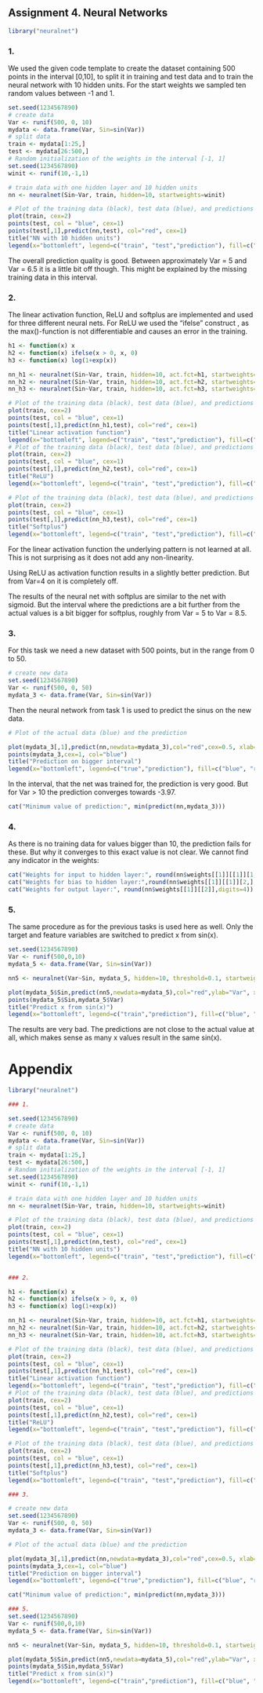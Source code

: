 ## Assignment 4. Neural Networks

```r
library("neuralnet")
```

### 1.
We used the given code template to create the dataset containing 500 points in the interval [0,10], to split it in training and test data and to train the neural network with 10 hidden units. For the start weights we sampled ten random values between -1 and 1.
```r
set.seed(1234567890)
# create data
Var <- runif(500, 0, 10)
mydata <- data.frame(Var, Sin=sin(Var))
# split data
train <- mydata[1:25,] 
test <- mydata[26:500,] 
# Random initialization of the weights in the interval [-1, 1]
set.seed(1234567890)
winit <- runif(10,-1,1)

# train data with one hidden layer and 10 hidden units
nn <- neuralnet(Sin~Var, train, hidden=10, startweights=winit)

# Plot of the training data (black), test data (blue), and predictions (red)
plot(train, cex=2)
points(test, col = "blue", cex=1)
points(test[,1],predict(nn,test), col="red", cex=1)
title("NN with 10 hidden units")
legend(x="bottomleft", legend=c("train", "test","prediction"), fill=c("black","blue", "red"))
```

The overall prediction quality is good. Between approximately Var = 5 and Var = 6.5 it is a little bit off though. This might be explained by the missing training data in this interval.  

### 2. 

The linear activation function, ReLU and softplus are implemented and used for three different neural nets. For ReLU we used the "ifelse" construct , as the max()-function is not differentiable and causes an error in the training.  

```r
h1 <- function(x) x
h2 <- function(x) ifelse(x > 0, x, 0) 
h3 <- function(x) log(1+exp(x))

nn_h1 <- neuralnet(Sin~Var, train, hidden=10, act.fct=h1, startweights=winit)
nn_h2 <- neuralnet(Sin~Var, train, hidden=10, act.fct=h2, startweights=winit)
nn_h3 <- neuralnet(Sin~Var, train, hidden=10, act.fct=h3, startweights=winit)
```

```r
# Plot of the training data (black), test data (blue), and predictions (red)
plot(train, cex=2)
points(test, col = "blue", cex=1)
points(test[,1],predict(nn_h1,test), col="red", cex=1)
title("Linear activation function")
legend(x="bottomleft", legend=c("train", "test","prediction"), fill=c("black","blue", "red"))
# Plot of the training data (black), test data (blue), and predictions (red)
plot(train, cex=2)
points(test, col = "blue", cex=1)
points(test[,1],predict(nn_h2,test), col="red", cex=1)
title("ReLU")
legend(x="bottomleft", legend=c("train", "test","prediction"), fill=c("black","blue", "red"))

# Plot of the training data (black), test data (blue), and predictions (red)
plot(train, cex=2)
points(test, col = "blue", cex=1)
points(test[,1],predict(nn_h3,test), col="red", cex=1)
title("Softplus")
legend(x="bottomleft", legend=c("train", "test","prediction"), fill=c("black","blue", "red"))

```

For the linear activation function the underlying pattern is not learned at all. This is not surprising as it does not add any non-linearity.  

Using ReLU as activation function results in a slightly better prediction. But from Var=4 on it is completely off.  

The results of the neural net with softplus are similar to the net with sigmoid. But the interval where the predictions are a bit further from the actual values is a bit bigger for softplus, roughly from Var = 5 to Var = 8.5.  

### 3. 
For this task we need a new dataset with 500 points, but in the range from 0 to 50. 
```r
# create new data
set.seed(1234567890)
Var <- runif(500, 0, 50)
mydata_3 <- data.frame(Var, Sin=sin(Var))

```

Then the neural network from task 1 is used to predict the sinus on the new data.   
  
```r
# Plot of the actual data (blue) and the prediction

plot(mydata_3[,1],predict(nn,newdata=mydata_3),col="red",cex=0.5, xlab="Var", ylab="Sin")
points(mydata_3,cex=1, col="blue")
title("Prediction on bigger interval")
legend(x="bottomleft", legend=c("true","prediction"), fill=c("blue", "red"))
```
In the interval, that the net was trained for, the prediction is very good. But for Var > 10 the prediction converges towards -3.97.

```r
cat("Minimum value of prediction:", min(predict(nn,mydata_3)))
```


### 4. 
As there is no training data for values bigger than 10, the prediction fails for these. 
But why it converges to this exact value is not clear. We cannot find any indicator in the weights: 

```r
cat("Weights for input to hidden layer:", round(nn$weights[[1]][[1]][1,],digits=4))
cat("Weights for bias to hidden layer:",round(nn$weights[[1]][[1]][2,],digits=4))
cat("Weights for output layer:", round(nn$weights[[1]][[2]],digits=4))
```

### 5. 
The same procedure as for the previous tasks is used here as well. Only the target and feature variables are switched to predict x from sin(x).
```r
set.seed(1234567890)
Var <- runif(500,0,10)
mydata_5 <- data.frame(Var, Sin=sin(Var))

nn5 <- neuralnet(Var~Sin, mydata_5, hidden=10, threshold=0.1, startweights=winit)

```
  
  
```r
plot(mydata_5$Sin,predict(nn5,newdata=mydata_5),col="red",ylab="Var", xlab="Sin", ylim=c(0,10))
points(mydata_5$Sin,mydata_5$Var)
title("Predict x from sin(x)")
legend(x="bottomleft", legend=c("train","prediction"), fill=c("blue", "red"))
```
  
The results are very bad. The predictions are not close to the actual value at all, which makes sense as many x values result in the same sin(x).


# Appendix

```r
library("neuralnet")

### 1.

set.seed(1234567890)
# create data
Var <- runif(500, 0, 10)
mydata <- data.frame(Var, Sin=sin(Var))
# split data
train <- mydata[1:25,] 
test <- mydata[26:500,] 
# Random initialization of the weights in the interval [-1, 1]
set.seed(1234567890)
winit <- runif(10,-1,1)

# train data with one hidden layer and 10 hidden units
nn <- neuralnet(Sin~Var, train, hidden=10, startweights=winit)

# Plot of the training data (black), test data (blue), and predictions (red)
plot(train, cex=2)
points(test, col = "blue", cex=1)
points(test[,1],predict(nn,test), col="red", cex=1)
title("NN with 10 hidden units")
legend(x="bottomleft", legend=c("train", "test","prediction"), fill=c("black","blue", "red"))


### 2. 

h1 <- function(x) x
h2 <- function(x) ifelse(x > 0, x, 0) 
h3 <- function(x) log(1+exp(x))

nn_h1 <- neuralnet(Sin~Var, train, hidden=10, act.fct=h1, startweights=winit)
nn_h2 <- neuralnet(Sin~Var, train, hidden=10, act.fct=h2, startweights=winit)
nn_h3 <- neuralnet(Sin~Var, train, hidden=10, act.fct=h3, startweights=winit)

# Plot of the training data (black), test data (blue), and predictions (red)
plot(train, cex=2)
points(test, col = "blue", cex=1)
points(test[,1],predict(nn_h1,test), col="red", cex=1)
title("Linear activation function")
legend(x="bottomleft", legend=c("train", "test","prediction"), fill=c("black","blue", "red"))
# Plot of the training data (black), test data (blue), and predictions (red)
plot(train, cex=2)
points(test, col = "blue", cex=1)
points(test[,1],predict(nn_h2,test), col="red", cex=1)
title("ReLU")
legend(x="bottomleft", legend=c("train", "test","prediction"), fill=c("black","blue", "red"))

# Plot of the training data (black), test data (blue), and predictions (red)
plot(train, cex=2)
points(test, col = "blue", cex=1)
points(test[,1],predict(nn_h3,test), col="red", cex=1)
title("Softplus")
legend(x="bottomleft", legend=c("train", "test","prediction"), fill=c("black","blue", "red"))

### 3. 

# create new data
set.seed(1234567890)
Var <- runif(500, 0, 50)
mydata_3 <- data.frame(Var, Sin=sin(Var))

# Plot of the actual data (blue) and the prediction

plot(mydata_3[,1],predict(nn,newdata=mydata_3),col="red",cex=0.5, xlab="Var", ylab="Sin")
points(mydata_3,cex=1, col="blue")
title("Prediction on bigger interval")
legend(x="bottomleft", legend=c("true","prediction"), fill=c("blue", "red"))

cat("Minimum value of prediction:", min(predict(nn,mydata_3)))

### 5. 
set.seed(1234567890)
Var <- runif(500,0,10)
mydata_5 <- data.frame(Var, Sin=sin(Var))

nn5 <- neuralnet(Var~Sin, mydata_5, hidden=10, threshold=0.1, startweights=winit)

plot(mydata_5$Sin,predict(nn5,newdata=mydata_5),col="red",ylab="Var", xlab="Sin", ylim=c(0,10))
points(mydata_5$Sin,mydata_5$Var)
title("Predict x from sin(x)")
legend(x="bottomleft", legend=c("train","prediction"), fill=c("blue", "red"))
```
